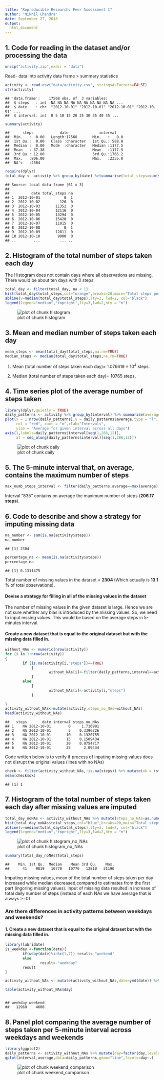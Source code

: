 ---
title: "Reproducible Research: Peer Assessment 1"
author: "Nikhil Chandra"
date: September 27, 2018
output: 
  html_document
---


## 1. Code for reading in the dataset and/or processing the data


```r
unzip("activity.zip",exdir = "data")
```
Read- data into activity data frame > summary statistics

```r
activity <- read.csv("data/activity.csv", stringsAsFactors=FALSE)
str(activity)
```

```
## 'data.frame':	17568 obs. of  3 variables:
##  $ steps   : int  NA NA NA NA NA NA NA NA NA NA ...
##  $ date    : chr  "2012-10-01" "2012-10-01" "2012-10-01" "2012-10-01" ...
##  $ interval: int  0 5 10 15 20 25 30 35 40 45 ...
```

```r
summary(activity)
```

```
##      steps            date              interval     
##  Min.   :  0.00   Length:17568       Min.   :   0.0  
##  1st Qu.:  0.00   Class :character   1st Qu.: 588.8  
##  Median :  0.00   Mode  :character   Median :1177.5  
##  Mean   : 37.38                      Mean   :1177.5  
##  3rd Qu.: 12.00                      3rd Qu.:1766.2  
##  Max.   :806.00                      Max.   :2355.0  
##  NA's   :2304
```


```r
require(dplyr)
total_day <- activity %>% group_by(date) %>%summarise(total_steps=sum(steps,na.rm=TRUE),na=mean(is.na(steps))) %>% print
```

```
## Source: local data frame [61 x 3]
## 
##          date total_steps na
## 1  2012-10-01           0  1
## 2  2012-10-02         126  0
## 3  2012-10-03       11352  0
## 4  2012-10-04       12116  0
## 5  2012-10-05       13294  0
## 6  2012-10-06       15420  0
## 7  2012-10-07       11015  0
## 8  2012-10-08           0  1
## 9  2012-10-09       12811  0
## 10 2012-10-10        9900  0
## ..        ...         ... ..
```

##  2. Histogram of the total number of steps taken each day

The Histogram does not contain days where all observations are missing. There would be about ten days with 0 steps.  

```r
total_day <- filter(total_day, na < 1)
hist(total_day$total_steps,col="orange",breaks=20,main="Total steps per day",xlab="Steps per day")
abline(v=median(total_day$total_steps),lty=3, lwd=2, col="black")
legend(legend="median","topright",lty=3,lwd=2,bty = "n")
```

![plot of chunk histogram](figure/Nik-Hist-1.png) 

## 3. Mean and median number of steps taken each day


```r
mean_steps <- mean(total_day$total_steps,na.rm=TRUE)
median_steps <- median(total_day$total_steps,na.rm=TRUE)
```
1. Mean (total number of steps taken each day)= 1.076619 &times; 10<sup>4</sup> steps.

2. Median (total number of steps taken each day)= 10765 steps, 

## 4. Time series plot of the average number of steps taken



```r
library(dplyr,quietly = TRUE)
daily_patterns <- activity %>% group_by(interval) %>% summarise(average=mean(steps,na.rm=TRUE))
plot(x = 1:nrow(daily_patterns),y = daily_patterns$average,type = "l",
     col = "red", xaxt = "n",xlab="Intervals", 
     ylab = "Average for given interval across all days")
axis(1,labels=daily_patterns$interval[seq(1,288,12)],
     at = seq_along(daily_patterns$interval)[seq(1,288,12)])
```

![plot of chunk daily](figure/nik-daily-1.png) 

## 5. The 5-minute interval that, on average, contains the maximum number of steps

```r
max_numb_steps_interval <- filter(daily_patterns,average==max(average))
```

Interval "835" contains on average the maximum number of steps (**206.17 steps**).




## 6. Code to describe and show a strategy for imputing missing data


```r
na_number <- sum(is.na(activity$steps))
na_number
```

```
## [1] 2304
```

```r
percentage_na <- mean(is.na(activity$steps))
percentage_na
```

```
## [1] 0.1311475
```
Total number of missing values in the dataset = **2304 ** (Which actually is **13.1** % of total observations).

####  Devise a strategy for filling in all of the missing values in the dataset


The number of missing values in the given dataset is large. Hence we are not sure whether any bias is introduced by the missing values.
So, we need to input mssing values. This would be based on the average steps in 5-minutes interval.

#### Create a new dataset that is equal to the original dataset but with the missing data filled in.

```r
without_NAs <- numeric(nrow(activity))
for (i in 1:nrow(activity))
{
        if (is.na(activity[i,"steps"])==TRUE)
            {
                    without_NAs[i]<-filter(daily_patterns,interval==activity[i,"interval"]) %>% select(average)
            } 
        else
            {
                    without_NAs[i]<-activity[i,"steps"]
            }
                    
}
activity_without_NAs<-mutate(activity,steps_no_NAs=without_NAs)
head(activity_without_NAs)
```

```
##   steps       date interval steps_no_NAs
## 1    NA 2012-10-01        0     1.716981
## 2    NA 2012-10-01        5    0.3396226
## 3    NA 2012-10-01       10    0.1320755
## 4    NA 2012-10-01       15    0.1509434
## 5    NA 2012-10-01       20    0.0754717
## 6    NA 2012-10-01       25      2.09434
```

Code written below is to verify if process of inputing missing values does not disrupt the original values (lines with no NAs)   

```r
check <- filter(activity_without_NAs,!is.na(steps)) %>% mutate(ok = (steps==steps_no_NAs))
mean(check$ok)
```

```
## [1] 1
```

## 7. Histogram of the total number of steps taken each day after missing values are imputed


```r
total_day_noNAs <- activity_without_NAs %>% mutate(steps_no_NAs=as.numeric(steps_no_NAs)) %>% group_by(date) %>% summarise(total_steps=sum(steps_no_NAs))
hist(total_day_noNAs$total_steps,col="blue",breaks=20,main="Total steps per day",xlab="Steps per day")
abline(v=median(total_day$total_steps),lty=3, lwd=2, col="black")
legend(legend="median","topright",lty=3,lwd=2,bty = "n")
```

![plot of chunk histogram_no_NAs](figure/histogram_no_NAs-1.png) 


```r
summary(total_day_noNAs$total_steps)
```

```
##    Min. 1st Qu.  Median    Mean 3rd Qu.    Max. 
##      41    9819   10770   10770   12810   21190
```

Imputing missing values, mean of the total number of steps taken per day  increased while median decreased,compared to estimates from the first part (ingoring missing values). Input of  missing data resulted in increase of total daily number of steps 
(instead of each NAs we have average that is always >=0)

### Are there differences in activity patterns between weekdays and weekends?

#### 1. Create a new dataset that is equal to the original dataset but with the missing data filled in.


```r
library(lubridate)
is_weekday <-function(date){
        if(wday(date)%in%c(1,7)) result<-"weekend"
        else
                result<-"weekday"
        result
}

activity_without_NAs <- mutate(activity_without_NAs,date=ymd(date)) %>% mutate(day=sapply(date,is_weekday))

table(activity_without_NAs$day)
```

```

## weekday weekend 
##   12960    4608
```

## 8. Panel plot comparing the average number of steps taken per 5-minute interval across weekdays and weekends



```r
library(ggplot2)
daily_patterns <- activity_without_NAs %>% mutate(day=factor(day,levels=c("weekend","weekday")),steps_no_NAs=as.numeric(steps_no_NAs)) %>% group_by(interval,day) %>% summarise(average=mean(steps_no_NAs))
qplot(interval,average,data=daily_patterns,geom="line",facets=day~.)
```

![plot of chunk weekend_comparison](figure/weekend_comparison-1.png) 